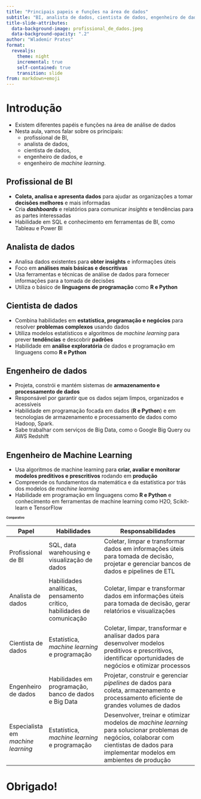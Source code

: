 ```yaml
---
title: "Principais papeis e funções na área de dados"
subtitle: "BI, analista de dados, cientista de dados, engenheiro de dados, engenheiro de *machine learning*"
title-slide-attributes:
  data-background-image: profissional_de_dados.jpeg
  data-background-opacity: ".2"
author: "Wlademir Prates"
format:
  revealjs: 
    theme: night
    incremental: true
    self-contained: true
    transition: slide
from: markdown+emoji
---
```


# Introdução {background-color="#E7AD52"}

- Existem diferentes papéis e funções na área de análise de dados
- Nesta aula, vamos falar sobre os principais:
  -  profissional de BI,
  - analista de dados,
  - cientista de dados,
  - engenheiro de dados, e 
  - engenheiro de *machine learning*.


## Profissional de BI {background-image="profissional_bi.jpeg" background-opacity=".2"}

- **Coleta, analisa e apresenta dados** para ajudar as organizações a tomar **decisões melhores** e mais informadas
- Cria ***dashboards*** e relatórios para comunicar *insights* e tendências para as partes interessadas
- Habilidade em SQL e conhecimento em ferramentas de BI, como Tableau e Power BI


## Analista de dados {background-image="analista_dados.jpeg" background-opacity=".2"}

- Analisa dados existentes para **obter insights** e informações úteis
- Foco em **análises mais básicas e descritivas**
- Usa ferramentas e técnicas de análise de dados para fornecer informações para a tomada de decisões
- Utiliza o básico de **linguagens de programação** como **R e Python**

## Cientista de dados {background-image="cientista_de_dados.jpeg" background-opacity=".2"}

- Combina habilidades em **estatística, programação e negócios** para resolver **problemas complexos** usando dados
- Utiliza modelos estatísticos e algoritmos de *machine learning* para prever **tendências** e descobrir **padrões**
- Habilidade em **análise exploratória** de dados e programação em linguagens como **R e Python**

## Engenheiro de dados {background-image="data_engineer.jpeg" background-opacity=".2"}

- Projeta, constrói e mantém sistemas de **armazenamento e processamento de dados**
- Responsável por garantir que os dados sejam limpos, organizados e acessíveis
- Habilidade em programação focada em dados (**R e Python**) e em tecnologias de armazenamento e processamento de dados como Hadoop, Spark.
- Sabe trabalhar com serviços de Big Data, como o Google Big Query ou AWS Redshift

## Engenheiro de Machine Learning {background-image="machine_learning.jpeg" background-opacity=".2"}

- Usa algoritmos de machine learning para **criar, avaliar e monitorar modelos preditivos e prescritivos** rodando em **produção**
- Compreende os fundamentos da matemática e da estatística por trás dos modelos de *machine learning*
- Habilidade em programação em linguagens como **R e Python** e conhecimento em ferramentas de machine learning como H2O, Scikit-learn e TensorFlow


## Comparativo {background-color="#fff" style="font-size: 0.55em;"}

| Papel                       | Habilidades                                                           | Responsabilidades                                                                                                           |
|-----------------------------|------------------------------------------------------------------------|------------------------------------------------------------------------------------------------------------------------------|
| Profissional de BI          | SQL, data warehousing e visualização de dados           | Coletar, limpar e transformar dados em informações úteis para tomada de decisão, projetar e gerenciar bancos de dados e pipelines de ETL    |
| Analista de dados           | Habilidades analíticas, pensamento crítico, habilidades de comunicação | Coletar, limpar e transformar dados em informações úteis para tomada de decisão, gerar relatórios e visualizações          |
| Cientista de dados          | Estatística, *machine learning* e programação            | Coletar, limpar, transformar e analisar dados para desenvolver modelos preditivos e prescritivos, identificar oportunidades de negócios e otimizar processos |
| Engenheiro de dados         | Habilidades em programação, banco de dados e Big Data                  | Projetar, construir e gerenciar *pipelines* de dados para coleta, armazenamento e processamento eficiente de grandes volumes de dados  |
| Especialista em *machine learning* |  Estatística, *machine learning* e programação        | Desenvolver, treinar e otimizar modelos de *machine learning* para solucionar problemas de negócios, colaborar com cientistas de dados para implementar modelos em ambientes de produção |


# Obrigado!
